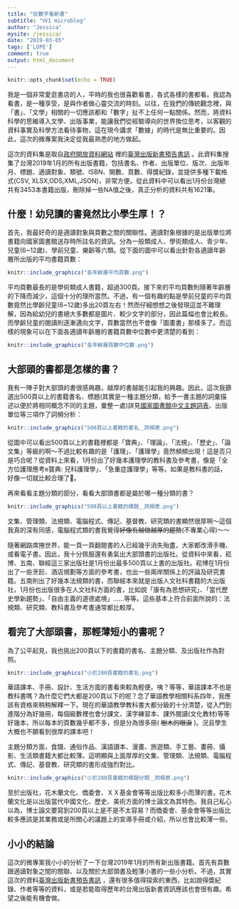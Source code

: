 ```yaml
---
title: "從數字看新書"
subtitle: "Ｗ1 microblog"
author: "Jessica"
mysite: /jessica/
date: "2019-03-05"
tags: ['LOPE']
comment: true
output: html_document
---
```

```r
knitr::opts_chunk$set(echo = TRUE)
```

我是一個非常愛逛書店的人，平時的我也很喜歡看書，各式各樣的書都看。我認為看書，是一種享受，是與作者做心靈交流的時刻。以往，在我們的傳統觀念裡，與「書」、「文學」相關的一切應該都和「數字」扯不上任何一點關係。然而，將資料科學的思維導入文學、出版事業，能讓我們從經驗導向的世界換位思考，以客觀的資料事實及科學方法看待事物，這在現今講求「數據」的時代是無比重要的。因此，這次的微專案我決定從我最熟悉的地方做起。

這次的資料集是取自[政府開放資料網站](https://data.gov.tw) 裡的[臺灣出版新書預告書訊](https://data.gov.tw/dataset/6730) 。此資料集搜集了台灣2019年1月的所有出版書籍，包括書名、作者、出版單位、版次、出版年月、標題、適讀對象、類號、ISBN、開數、頁數、得獎紀錄，並提供多種下載格式(CSV, XLSX,ODS,XML,JSON)，非常方便。從此資料中可以看出1月份台灣總共有3453本書籍出版，刪除掉一些NA值之後，真正分析的資料共有1621筆。
	
## 什麼！幼兒讀的書竟然比小學生厚！？

首先，我最好奇的是適讀對象與頁數之間的關聯性。適讀對象根據的是出版單位將書籍向國家圖書館送存時所註名的資訊。分為一般類成人、學術類成人、青少年、兒童(6~12歲)、學前兒童、樂齡等六類。從下面的圖中可以看出針對各適讀年齡層所出版的平均書籍頁數：

```r
knitr::include_graphics("各年齡層平均頁數.png")
```

平均頁數最長的是學術類成人書籍，超過300頁。接下來的平均頁數則隨著年齡層的下降而減少，這個十分的理所當然。不過，有一個有趣的點是學前兒童的平均頁數竟然比學齡兒童(6~12歲)多出20頁左右！然而仔細想想之後發現這並不難理解，因為給幼兒的書絕大多數都是圖片、較少文字的部分，因此篇幅也會比較長。而學齡兒童的閱讀則逐漸邁向文字，頁數當然也不會像「圖畫書」那樣多了。而這樣的現象可以在下面各適讀年齡層的書籍頁數中位數中更清楚的看到：
```r
knitr::include_graphics("各年齡層頁數中位數.png")
```

## 大部頭的書都是怎樣的書？

我有一陣子對大部頭的書很感興趣，越厚的書越能引起我的興趣。因此，這次我篩選出500頁以上的書籍書名、標題(其實是一種主題分類，給予一書主題的詞彙描述以便於將相同概念不同的主題，彙整一處)詳見[國家圖書館中文主題詞表](http://catweb.ncl.edu.tw/portal_e3_cnt.php?button_num=e3&folder_id=72)、出版單位等三項作了詞頻分析：
```r
knitr::include_graphics("500頁以上書籍的書名＿詞頻表.png")
```

從圖中可以看出500頁以上的書籍裡都是「寶典」、「理論」、「法規」、「歷史」、「論文集」等級的啊～不過比較有趣的是「護理」、「護理學」竟然頻頻出現！這是否只是巧合呢？從資料上來看，1月份出了好幾本護理學的教科書及參考書，像是「全方位護理應考e寶典: 兒科護理學」、「急重症護理學」等等。如果是教科書的話，好像一切就比較合理了🐻。

再來看看主題分類的部分，看看大部頭書都是屬於哪一種分類的書？
```r
knitr::include_graphics("500頁以上書籍的標題＿詞頻表.png")
```

文集、管理類、法規類、電腦程式、傳記、基督教、研究類的書顯然很厚啊～這個我真的深有同感，電腦程式類的書我覺得~~好像有越做越厚的趨勢~~(不專業心得)～～

隨著網路席捲世界，能一頁一頁翻閱書的人已經幾乎消失殆盡，大家都改滑手機、或看電子書。因此，我十分佩服還有勇氣出大部頭書的出版社。從資料中來看，崧博、五南、聯經這三家出版社是1月份出最多500頁以上書的出版社。崧博在1月份出了一些烹飪、酒店規劃等方面的參考書，也出一些兩岸關係上的評論及研究書籍。五南則出了好幾本法規類的書，而聯經本來就是出版人文社科書籍的大出版社，1月份也出版很多在人文社科方面的書，比如說「康有為思想研究」、「當代歷史學新趨勢」、「自由主義的道德處境」......等等。這些基本上符合前面所說的：法規類、研究類、教科書及參考書通常都比較厚。

## 看完了大部頭書，那輕薄短小的書呢？

為了公平起見，我也挑出200頁以下的書籍的書名、主題分類、及出版社作為對照。
```r
knitr::include_graphics("小於200頁書籍的書名.png")
```
華語課本、手冊、設計、生活方面的書看來較為輕便。咦？等等，華語課本不也是教科書嗎？為什麼它們大都是200頁以下的呢？念了華語教學相關科系四年，我應該有資格來稍稍解釋一下。現在的華語教學教科書大都分級的十分清楚，從入門到進階分為好幾冊，每個級數裡也會分課文、漢字練習本、課外閱讀(文化教材)等等好幾本，所以每本的頁數幾乎都不多，但是分為很多冊( ~~樹木的眼淚~~ )。況且學生大概也不願看到很厚的課本吧！

主題分類方面，食譜、通俗作品、漢語讀本、漫畫、旅遊類、手工藝、畫冊、攝影、生活類書籍大都比較薄。這明顯與上面厚厚的文集、管理類、法規類、電腦程式、傳記、基督教、研究類的書形成強烈對比。
```r
knitr::include_graphics("小於200頁書籍的標題分類＿詞頻表.png")
```
至於出版社，花木蘭文化、僑委會、ＸＸ基金會等等出版比較多小而薄的書。花木蘭文化是以出版當代中國文化、歷史、美術方面的博士論文為其特色。我自己私心以為，博士論文要寫到200頁以上是不是不太容易？而僑委會、基金會等等出版比較多應該是其業務或是所關心的議題上的宣導手冊或介紹，所以也會比較薄一些。

## 小小的結論

這次的微專案我小小的分析了一下台灣2019年1月的所有新出版書籍。首先有頁數跟適讀對象之間的關聯、以及關於大部頭書及輕薄小書的一些小分析。不過，其實這次的資料[臺灣出版新書預告書訊](https://data.gov.tw/dataset/6730) ，還有很多值得探索的東西，比如說得獎紀錄、作者等等的資料，或是若能取得歷年的台灣出版新書資訊應該也會很有趣。希望之後能有機會做。

